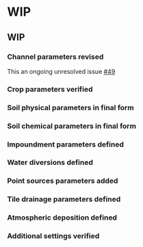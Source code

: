 # WIP

## WIP

### Channel parameters revised

This an ongoing unresolved issue [#49](https://gitlab.nibio.no/moritzshore/swat-cs10/-/issues/49)

### Crop parameters verified

### Soil physical parameters in final form

### Soil chemical parameters in final form

### Impoundment parameters defined

### Water diversions defined

### Point sources parameters added

### Tile drainage parameters defined

### Atmospheric deposition defined

### Additional settings verified
